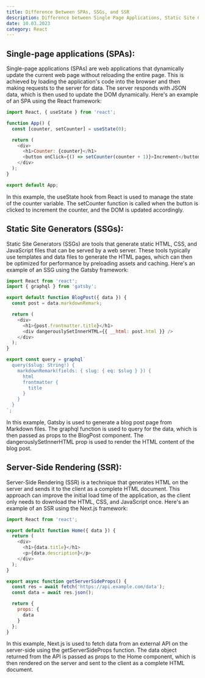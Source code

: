```yaml
---
title: Difference Between SPAs, SSGs, and SSR
description: Difference between Single Page Applications, Static Site Generators, and Server-side Rendered Applications.
date: 10.03.2023
category: React
---
```


## Single-page applications (SPAs):

Single-page applications (SPAs) are web applications that dynamically update the current web page without reloading the entire page. This is achieved by loading the application's code into the browser and then making requests to the server for data. The server responds with JSON data, which is then used to update the DOM dynamically. Here's an example of an SPA using the React framework:

```js
import React, { useState } from 'react';

function App() {
  const [counter, setCounter] = useState(0);

  return (
    <div>
      <h1>Counter: {counter}</h1>
      <button onClick={() => setCounter(counter + 1)}>Increment</button>
    </div>
  );
}

export default App;
```

In this example, the useState hook from React is used to manage the state of the counter variable. The setCounter function is called when the button is clicked to increment the counter, and the DOM is updated accordingly.

## Static Site Generators (SSGs):

Static Site Generators (SSGs) are tools that generate static HTML, CSS, and JavaScript files that can be served by a web server. These tools typically use templates and data files to generate the HTML pages, which can then be optimized for performance by preloading assets and caching. Here's an example of an SSG using the Gatsby framework:

```js
import React from 'react';
import { graphql } from 'gatsby';

export default function BlogPost({ data }) {
  const post = data.markdownRemark;

  return (
    <div>
      <h1>{post.frontmatter.title}</h1>
      <div dangerouslySetInnerHTML={{ __html: post.html }} />
    </div>
  );
}

export const query = graphql`
  query($slug: String!) {
    markdownRemark(fields: { slug: { eq: $slug } }) {
      html
      frontmatter {
        title
      }
    }
  }
`;
```

In this example, Gatsby is used to generate a blog post page from Markdown files. The graphql function is used to query for the data, which is then passed as props to the BlogPost component. The dangerouslySetInnerHTML prop is used to render the HTML content of the blog post.

## Server-Side Rendering (SSR):

Server-Side Rendering (SSR) is a technique that generates HTML on the server and sends it to the client as a complete HTML document. This approach can improve the initial load time of the application, as the client only needs to download the HTML, CSS, and JavaScript once. Here's an example of an SSR using the Next.js framework:

```js
import React from 'react';

export default function Home({ data }) {
  return (
    <div>
      <h1>{data.title}</h1>
      <p>{data.description}</p>
    </div>
  );
}

export async function getServerSideProps() {
  const res = await fetch('https://api.example.com/data');
  const data = await res.json();

  return {
    props: {
      data
    }
  };
}
```

In this example, Next.js is used to fetch data from an external API on the server-side using the getServerSideProps function. The data object returned from the API is passed as props to the Home component, which is then rendered on the server and sent to the client as a complete HTML document.
